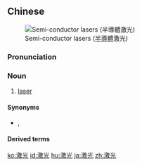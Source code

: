 ==Chinese==
{{zh-forms}}
{{wikipedia|lang=zh}}
[[File:LASER.jpg|thumb|Semi-conductor lasers ([[半導體]]激光)]]

===Pronunciation===
{{zh-pron
|m=jīguāng
|c=gik1 gwong1
|mn=kek-kng/kek-kuiⁿ/kiak-kng
|mn_note=kek-kng - Xiamen; kek-kuiⁿ - Zhangzhou; kiak-kng - Quanzhou
|cat=n
}}

===Noun===
{{zh-noun}}

# [[laser]]

====Synonyms====
* {{qualifier|Taiwan|Hong Kong|Macau|Singapore|Malaysia}} {{zh-l|雷射}}, {{zh-l|鐳射}}

====Derived terms====
{{zh-der|激光唱機|激光唱片|激光打印機|激光計算機|激光器|激光視盤|激光束|激光照排}}

[[ko:激光]]
[[id:激光]]
[[hu:激光]]
[[ja:激光]]
[[zh:激光]]